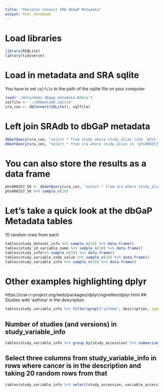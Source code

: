 ```yaml
---
title: "Skeleton Connect SRA dbGaP Metadata"
output: html_notebook
---
```


# Load libraries
```r
library(RSQLite)
library(tidyverse)
```

# Load in metadata and SRA sqlite
You have to set `sqlfile` to the path of the sqlite file on your computer
```r
load('./data/demo_dbgap_metadata.Rdata')
sqlfile <- '~/SRAmetadb.sqlite'
sra_con <- dbConnect(SQLite(), sqlfile)
```

# Left join SRAdb to dbGaP metadata
```r
dbGetQuery(sra_con, "select * from study where study_alias like 'phs%' limit 40")
dbGetQuery(sra_con, "select * from sra where study_alias is 'phs000257_56' limit 40")
```

# You can also store the results as a data frame
```r
phs000257_56 <- dbGetQuery(sra_con, "select * from sra where study_alias is 'phs000257_56'")
phs000257_56 %>% sample_n(10)
```

# Let's take a quick look at the dbGaP Metadata tables
10 random rows from each
```r
tables$study_dataset_info %>% sample_n(10) %>% data.frame()
tables$study_id_variable_name %>% sample_n(10) %>% data.frame()
tables$study_info%>% sample_n(10) %>% data.frame()
tables$study_variable_code_value %>% sample_n(10) %>% data.frame()
tables$study_variable_info %>% sample_n(10) %>% data.frame()
```

# Other examples highlighting dplyr
https://cran.r-project.org/web/packages/dplyr/vignettes/dplyr.html
## Studies with 'asthma' in the description
```r
tables$study_variable_info %>% filter(grepl("asthma", description, ignore.case=T)) %>% sample_n(10)
```

## Number of studies (and versions) in study_variable_info
```r
tables$study_variable_info %>% group_by(study_accession) %>% summarise(Count=n()) %>% nrow()
```

## Select three columns from study_variable_info in rows where cancer is in the description and taking 20 random rows from that
```r
tables$study_variable_info %>% select(study_accession, variable_accession, male_count, female_count, description) %>% filter(grepl('cancer', description, ignore.case=T)) %>% sample_n(20)
```
